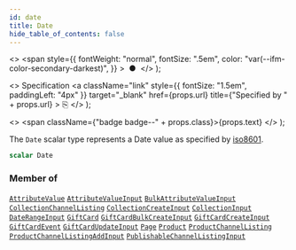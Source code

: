 ```yaml
---
id: date
title: Date
hide_table_of_contents: false
---
```


  <>
    <span
      style={{
        fontWeight: "normal",
        fontSize: ".5em",
        color: "var(--ifm-color-secondary-darkest)",
      }}
    >
      &nbsp;●&nbsp;
    </span>
  </>
);

  <>
    Specification
    <a
      className="link"
      style={{ fontSize: "1.5em", paddingLeft: "4px" }}
      target="\_blank"
      href={props.url}
      title={"Specified by " + props.url}
    >
      ⎘
    </a>
  </>
);

  <>
    <span className={"badge badge--" + props.class}>{props.text}</span>
  </>
);

The `Date` scalar type represents a Date
value as specified by
[iso8601](https://en.wikipedia.org/wiki/ISO_8601).

```graphql
scalar Date
```

### Member of

[`AttributeValue`](../../api-reference/attributes/objects/attribute-value) <Badge class="secondary" text="object"/><Bullet />[`AttributeValueInput`](../../api-reference/attributes/inputs/attribute-value-input) <Badge class="secondary" text="input"/><Bullet />[`BulkAttributeValueInput`](../../api-reference/products/inputs/bulk-attribute-value-input) <Badge class="secondary" text="input"/><Bullet />[`CollectionChannelListing`](../../api-reference/miscellaneous/objects/collection-channel-listing) <Badge class="secondary" text="object"/><Bullet />[`CollectionCreateInput`](../../api-reference/products/inputs/collection-create-input) <Badge class="secondary" text="input"/><Bullet />[`CollectionInput`](../../api-reference/products/inputs/collection-input) <Badge class="secondary" text="input"/><Bullet />[`DateRangeInput`](../../api-reference/miscellaneous/inputs/date-range-input) <Badge class="secondary" text="input"/><Bullet />[`GiftCard`](../../api-reference/gift-cards/objects/gift-card) <Badge class="secondary" text="object"/><Bullet />[`GiftCardBulkCreateInput`](../../api-reference/gift-cards/inputs/gift-card-bulk-create-input) <Badge class="secondary" text="input"/><Bullet />[`GiftCardCreateInput`](../../api-reference/gift-cards/inputs/gift-card-create-input) <Badge class="secondary" text="input"/><Bullet />[`GiftCardEvent`](../../api-reference/miscellaneous/objects/gift-card-event) <Badge class="secondary" text="object"/><Bullet />[`GiftCardUpdateInput`](../../api-reference/gift-cards/inputs/gift-card-update-input) <Badge class="secondary" text="input"/><Bullet />[`Page`](../../api-reference/pages/objects/page) <Badge class="secondary" text="object"/><Bullet />[`Product`](../../api-reference/products/objects/product) <Badge class="secondary" text="object"/><Bullet />[`ProductChannelListing`](../../api-reference/products/objects/product-channel-listing) <Badge class="secondary" text="object"/><Bullet />[`ProductChannelListingAddInput`](../../api-reference/products/inputs/product-channel-listing-add-input) <Badge class="secondary" text="input"/><Bullet />[`PublishableChannelListingInput`](../../api-reference/products/inputs/publishable-channel-listing-input) <Badge class="secondary" text="input"/>

